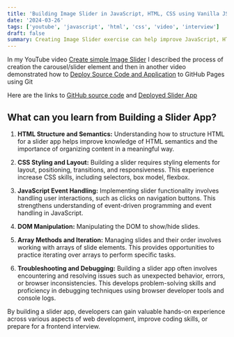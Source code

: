 ```yaml
---
title: 'Building Image Slider in JavaScript, HTML, CSS using Vanilla JS'
date: '2024-03-26'
tags: ['youtube', 'javascript', 'html', 'css', 'video', 'interview']
draft: false
summary: Creating Image Slider exercise can help improve JavaScript, HTML, and CSS skills. In addition, building Image Slider in different variations is an often interview question for Frontend Engineers or Developers. In the video I demonstrated how you can create a slider element in less than 10 minutes.
---
```


In my YouTube video [Create simple Image Slider](https://youtu.be/MdEMbsA3bSU) I described the process of creation the carousel/slider element and then in another video demonstrated how to [Deploy Source Code and Application](https://youtu.be/arpBm_RpJQ0) to GitHub Pages using Git

Here are the links to [GitHub source code](https://github.com/DzmitryUr/slider) and [Deployed Slider App](https://dzmitryur.github.io/slider)

## What can you learn from Building a Slider App?

1. **HTML Structure and Semantics:** Understanding how to structure HTML for a slider app helps improve knowledge of HTML semantics and the importance of organizing content in a meaningful way.

2. **CSS Styling and Layout:** Building a slider requires styling elements for layout, positioning, transitions, and responsiveness. This experience increase CSS skills, including selectors, box model, flexbox.

3. **JavaScript Event Handling:** Implementing slider functionality involves handling user interactions, such as clicks on navigation buttons. This strengthens understanding of event-driven programming and event handling in JavaScript.

4. **DOM Manipulation:** Manipulating the DOM to show/hide slides.

5. **Array Methods and Iteration:** Managing slides and their order involves working with arrays of slide elements. This provides opportunities to practice iterating over arrays to perform specific tasks.

6. **Troubleshooting and Debugging:** Building a slider app often involves encountering and resolving issues such as unexpected behavior, errors, or browser inconsistencies. This develops problem-solving skills and proficiency in debugging techniques using browser developer tools and console logs.

By building a slider app, developers can gain valuable hands-on experience across various aspects of web development, improve coding skills, or prepare for a frontend interview.
